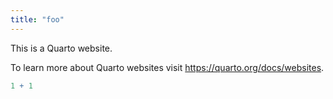 ```yaml
---
title: "foo"
---
```


This is a Quarto website.

To learn more about Quarto websites visit <https://quarto.org/docs/websites>.

```r
1 + 1
```

